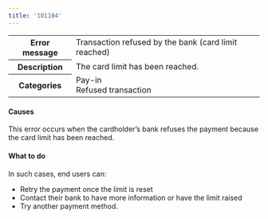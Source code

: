 ```yaml
---
title: '101104'  
---
```

  
<table>
    <tbody>
        <tr>
            <th class="header"><strong>Error message</strong></th>
            <td class="table-content">Transaction refused by the bank (card limit reached)</td>
        </tr>
        <tr>
            <th class="header"><strong>Description</strong></th>
            <td class="table-content">The card limit has been reached.</td>
        </tr>
        <tr>
            <th class="header"><strong>Categories</strong></th>
            <td class="table-content">  
<div class="label">Pay-in</div>  
<div class="label">Refused transaction</div>
</td>
        </tr>
    </tbody>
</table>  

#### Causes  

This error occurs when the cardholder’s bank refuses the payment because the card limit has been reached.  

#### What to do  

In such cases, end users can:  
- Retry the payment once the limit is reset  
- Contact their bank to have more information or have the limit raised  
- Try another payment method.